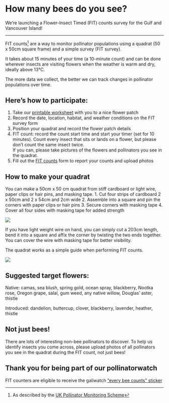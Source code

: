 # How many bees do you see?

We're launching a Flower-Insect Timed (FIT) counts survey for the Gulf  and Vancouver Island! 

***

FIT counts[^1] are a way to monitor pollinator populations using a quadrat (50 x 50cm square frame) and a simple survey (FIT survey).

[^1]: As described by the [UK Pollinator Monitoring Scheme](ukpoms.org.uk)

It takes about 15 minutes of your time (a 10-minute count) and can be done wherever insects are visiting flowers when the weather is warm and dry, ideally above 13°C.

The more data we collect, the better we can track changes in pollinator populations over time.

## Here’s how to participate: 

1. Take our [printable worksheet](images/fit_worksheet.pdf) with you to a nice flower patch
3. Record the date, location, habitat, and weather conditions on the FIT survey form
2.	Position your quadrat and record the flower patch details
3.	FIT count: record the count start time and start your timer (set for 10 minutes). Count every insect that sits or lands on a flower, but please don’t count the same insect twice.  
If you can, please take pictures of the flowers and pollinators you see in the quadrat.
4. Fill out the [FIT counts](https://forms.gle/axpBKHT1yPVeaKWQ7) form to report your counts and upload photos

## How to make your quadrat

You can make a 50cm x 50 cm quadrat from stiff cardboard or light wire, paper clips or hair pins, and masking tape.
1.	Cut four strips of cardboard 2 x 50cm and 2 x 54cm and 2cm wide
2.	Assemble into a square and pin the corners with paper clips or hair pins
3.	Secure corners with masking tape
4.	Cover all four sides with masking tape for added strength

![](images/quadrat.png)

If you have light weight wire on hand, you can simply cut a 203cm length, bend it into a square and affix the corner by twisting the two ends together. You can cover the wire with masking tape for better visibility.

The quadrat works as a simple guide when performing FIT counts.

![](images/quadrats.jpg)

## Suggested target flowers:

Native: camas, sea blush, spring gold, ocean spray, blackberry, Nootka rose, Oregon grape, salal, gum weed, any native willow, Douglas’ aster, thistle

Introduced: dandelion, buttercup, clover, blackberry, lavender, heather, thistle

## Not just bees! 

There are lots of interesting non-bee pollinators to discover. To help us identify insects you come across, please upload photos of all pollinators you see in the quadrat during the FIT count, not just bees!


## Thank you for being part of our pollinatorwatch

FIT counters are eligible to receive the galiwatch ["every bee counts" sticker](images/every_bee_counts.png)

